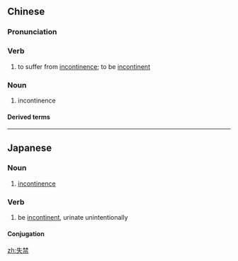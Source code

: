 ==Chinese==
{{zh-forms}}

===Pronunciation===
{{zh-pron
|m=shījìn
|c=sat1 gam3
|mn=sit-kìm
|cat=v,n
}}

===Verb===
{{zh-verb}}

# {{lb|zh|medicine}} to suffer from [[incontinence]]; to be [[incontinent]]

===Noun===
{{zh-noun}}

# {{lb|zh|medicine}} incontinence

====Derived terms====
{{zh-der|失禁墊|大小便失禁|尿失禁}}

----

==Japanese==
{{ja-kanjitab|しつ|k1=しっ|きん|yomi=on}}

===Noun===
{{ja-noun|しっきん}}

# [[incontinence]]

===Verb===
{{ja-verb-suru|しっきん}}

# be [[incontinent]], urinate unintentionally

====Conjugation====
{{ja-suru|しっきん}}

[[zh:失禁]]
